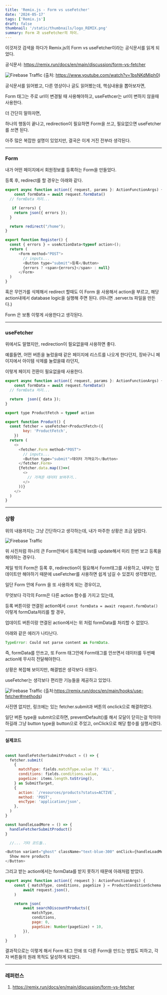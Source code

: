 ```yaml
---
title: 'Remix.js - Form vs useFetcher'
date: '2024-05-17'
tags: ['Remix.js']
draft: false
thumbnail: '/static/thumbnails/logo_REMIX.png'
summary: Form 과 useFetcher의 차이.
---
```


이것저것 검색을 하다가 Remix.js의 Form vs useFetcher이라는 공식문서를 읽게 되었다.

공식문서: https://remix.run/docs/en/main/discussion/form-vs-fetcher

![Firebase Traffic](https://firebasestorage.googleapis.com/v0/b/kevlog-cdd91.appspot.com/o/2024-05%2Fremix_form_useFetcher.png?alt=media&token=3f74433e-d164-4a91-a0e5-30ae81532323)
(출처: https://www.youtube.com/watch?v=1bsNKdMiph0)

공식문서를 읽어봤고, 다른 영상이나 글도 읽어봤는데, 핵심내용을 뽑아보자면,

Form 태그는 주로 url이 변경될 때 사용해야하고, useFethcer는 url이 변하지 않을때 사용한다.

더 간단히 말하자면,

하나의 행동이 끝나고, redirection이 필요하면 Form을 쓰고, 필요없으면 useFetcher를 쓰면 된다.

아주 많은 복잡한 설명이 있었지만, 결국은 이게 거진 전부라 생각된다.

---

### Form

내가 어떤 페이지에서 회원정보를 등록하는 Form을 만들었다.

등록 후, redirect를 할 경우는 아래와 같다.

```js
export async function action({ request, params }: ActionFunctionArgs) {
	const formData = await request.formData()
  // formData 처리...

   if (errors) {
    return json({ errors });
  }

  return redirect("/home");
}

export function Register() {
  const { errors } = useActionData<typeof action>();
  return (
      <Form method="POST">
        // inputs...
        <Button type="submit">등록</Button>
        {errors ? <span>{errors}</span> : null}
      </Form>
  )
}
```

혹은 무언가를 삭제해서 redirect 할때도 이 Form 을 사용해서 action을 부르고, 해당 action내에서 database logic을 실행해 주면 된다. (아니면 .server.ts 파일을 만든다.)

Form 은 보통 이렇게 사용한다고 생각된다.

---

### useFetcher

위에서도 말했지만, redirection이 필요없을때 사용하면 좋다.

예를들면, 어떤 버튼을 눌렀을때 같은 페이지에 리스트를 나오게 한다던지, 장바구니 페이지에서 아이템 삭제를 눌렀을떄 라던지,

이렇게 페이지 전환이 필요없을때 사용한다.

```js
export async function action({ request, params }: ActionFunctionArgs) {
	const formData = await request.formData()
  // formData 처리...

  return  json({ data });
}

export type ProductFetch = typeof action

export function Product() {
  const fetcher = useFetcher<ProductFetch>({
		key: 'ProductFetch',
	})
  return (
    <>
      <fetcher.Form method="POST">
        // inputs...
        <Button type="submit">데이터 가져오기</Button>
      </fetcher.Form>
      {fetcher.data.map(()=>(
        <>
          // 가져온 데이터 보여주기..
        </>
      ))}
    </>
  )
}
```

---

### 상황

위의 내용까지는 그냥 간단하다고 생각하는데, 내가 마주한 상황은 조금 달랐다.

![Firebase Traffic](https://firebasestorage.googleapis.com/v0/b/kevlog-cdd91.appspot.com/o/2024-05%2Fremix_form_usefetcher_2.png?alt=media&token=3cffeb2f-b69f-4e0d-b2ee-e7e5f2997776)

위 사진처럼 하나의 큰 Form안에서 등록전에 list를 update해서 미리 한번 보고 등록을 해야하는 경우다.

제일 밖의 Form은 등록 후, redirection이 필요해서 Form태그를 사용하고, 내부는 업데이트만 해야하기 때문에 useFetcher를 사용하면 쉽게 넘길 수 있겠지 생각했지만,

일단 Form 안에 Form 을 또 사용하게 되는 경우이고,

무엇보다 각각의 Form은 다른 action 함수를 가지고 있는데,

등록 버튼이랑 연결된 action에서 `const formData = await request.formData()` 이렇게 formData처리를 할 경우,

업데이트 버튼이랑 연결된 action에서는 위 처럼 formData를 처리할 수 없었다.

아래와 같은 에러가 나타난다.

```js
TypeError: Could not parse content as FormData.
```

즉, formData를 안쓰고, 또 Form 태그안에 Form태그를 안쓰면서 데이터를 두번째 action에 무사히 전달해야한다.

상황은 복잡해 보이지만, 해결법은 생각보다 쉬웠다.

useFetcher는 생각보다 편리한 기능들을 제공하고 있었다.

![Firebase Traffic](https://firebasestorage.googleapis.com/v0/b/kevlog-cdd91.appspot.com/o/2024-05%2Fremix_form_usefetcher_3.png?alt=media&token=47bd1fe1-ac0b-4bbd-a701-f5f69e6c509a)
(출처:https://remix.run/docs/en/main/hooks/use-fetcher#methods)

사진엔 없지만, 링크에는 있는 fetcher.submit과 버튼의 onclick으로 해결하였다.

일단 버튼 type을 submit으로하면, preventDefault()를 해서 모달이 닫히는걸 막아야하길래 그냥 button type을 button으로 주었고, onClick으로 해당 함수를 실행시켰다.

---

#### 실제코드

```js

const handleFetcherSubmitProduct = () => {
  fetcher.submit(
    {
      matchType: fields.matchType.value ?? 'ALL',
      conditions: fields.conditions.value,
      pageSize: items.length.toString(),
    } as SubmitTarget,
    {
      action: `/resources/products?status=ACTIVE`,
      method: 'POST',
      encType: 'application/json',
    },
  )
}

const handleLoadMore = () => {
  handleFetcherSubmitProduct()
}

  //... 기타 코드들..

<Button variant="ghost" className="text-blue-300" onClick={handleLoadMore} type="button">
  Show more products
</Button>
```

그리고 받는 action에서는 formData를 받지 못하기 때문에 아래처럼 받았다.

```js
export async function action({ request }: ActionFunctionArgs) {
	const { matchType, conditions, pageSize } = ProductConditionSchema.parse(
		await request.json(),
	)

	return json(
		await searchDiscountProducts({
			matchType,
			conditions,
			page: 0,
			pageSize: Number(pageSize) + 10,
		}),
	)
}
```

결과적으로는 이렇게 해서 Form 태그 안에 또 다른 Form을 만드는 방법도 피하고, 각자 버튼들의 원래 목적도 달성하게 되었다.

---

### 레퍼런스

1. https://remix.run/docs/en/main/discussion/form-vs-fetcher
